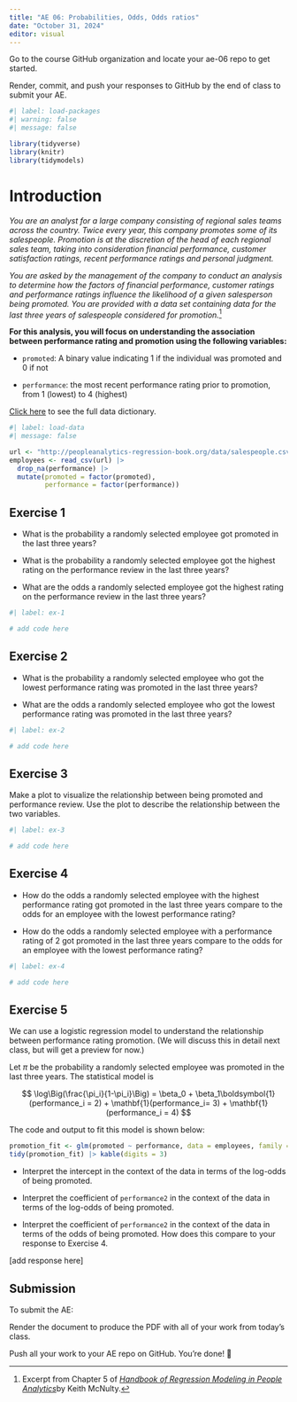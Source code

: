 ```yaml
---
title: "AE 06: Probabilities, Odds, Odds ratios"
date: "October 31, 2024"
editor: visual
---
```


::: callout-important
Go to the course GitHub organization and locate your ae-06 repo to get started.

Render, commit, and push your responses to GitHub by the end of class to submit your AE.
:::

```r
#| label: load-packages
#| warning: false
#| message: false

library(tidyverse)
library(knitr)
library(tidymodels)
```

# Introduction

*You are an analyst for a large company consisting of regional sales teams across the country. Twice every year, this company promotes some of its salespeople. Promotion is at the discretion of the head of each regional sales team, taking into consideration financial performance, customer satisfaction ratings, recent performance ratings and personal judgment.*

*You are asked by the management of the company to conduct an analysis to determine how the factors of financial performance, customer ratings and performance ratings influence the likelihood of a given salesperson being promoted. You are provided with a data set containing data for the last three years of salespeople considered for promotion.*[^1]

[^1]: Excerpt from Chapter 5 of [*Handbook of Regression Modeling in People Analytics*](https://peopleanalytics-regression-book.org/bin-log-reg.html)by Keith McNulty.

**For this analysis, you will focus on understanding the association between performance rating and promotion using the following variables:**

-   `promoted`: A binary value indicating 1 if the individual was promoted and 0 if not

-   `performance`: the most recent performance rating prior to promotion, from 1 (lowest) to 4 (highest)

[Click here](https://peopleanalytics-regression-book.org/bin-log-reg.html#walkthrough-logit) to see the full data dictionary.

```r
#| label: load-data
#| message: false

url <- "http://peopleanalytics-regression-book.org/data/salespeople.csv"
employees <- read_csv(url) |>
  drop_na(performance) |>
  mutate(promoted = factor(promoted),
         performance = factor(performance))

```

::: {.callout-note icon="false"}
## Exercise 1

-   What is the probability a randomly selected employee got promoted in the last three years?

-   What is the probability a randomly selected employee got the highest rating on the performance review in the last three years?

-   What are the odds a randomly selected employee got the highest rating on the performance review in the last three years?
:::

```r
#| label: ex-1

# add code here
```

::: {.callout-note icon="false"}
## Exercise 2

-   What is the probability a randomly selected employee who got the lowest performance rating was promoted in the last three years?

-   What are the odds a randomly selected employee who got the lowest performance rating was promoted in the last three years?
:::

```r
#| label: ex-2

# add code here

```

::: {.callout-note icon="false"}
## Exercise 3

Make a plot to visualize the relationship between being promoted and performance review. Use the plot to describe the relationship between the two variables.
:::

```r
#| label: ex-3

# add code here
```

::: {.callout-note icon="false"}
## Exercise 4

-   How do the odds a randomly selected employee with the highest performance rating got promoted in the last three years compare to the odds for an employee with the lowest performance rating?

-   How do the odds a randomly selected employee with a performance rating of 2 got promoted in the last three years compare to the odds for an employee with the lowest performance rating?
:::

```r
#| label: ex-4

# add code here

```

::: {.callout-note icon="false"}
## Exercise 5

We can use a logistic regression model to understand the relationship between performance rating promotion. (We will discuss this in detail next class, but will get a preview for now.)

Let $\pi$ be the probability a randomly selected employee was promoted in the last three years. The statistical model is

$$
\log\Big(\frac{\pi_i}{1-\pi_i}\Big) = \beta_0 + \beta_1\boldsymbol{1}(performance_i = 2) + \mathbf{1}(performance_i= 3) + \mathbf{1}(performance_i = 4)
$$

The code and output to fit this model is shown below:

```r
promotion_fit <- glm(promoted ~ performance, data = employees, family = "binomial")
tidy(promotion_fit) |> kable(digits = 3)
```

-   Interpret the intercept in the context of the data in terms of the log-odds of being promoted.

-   Interpret the coefficient of `performance2` in the context of the data in terms of the log-odds of being promoted.

-   Interpret the coefficient of `performance2` in the context of the data in terms of the odds of being promoted. How does this compare to your response to Exercise 4.
:::

\[add response here\]

::: callout-important
# Submission

To submit the AE:

Render the document to produce the PDF with all of your work from today's class.

Push all your work to your AE repo on GitHub. You're done! 🎉
:::
